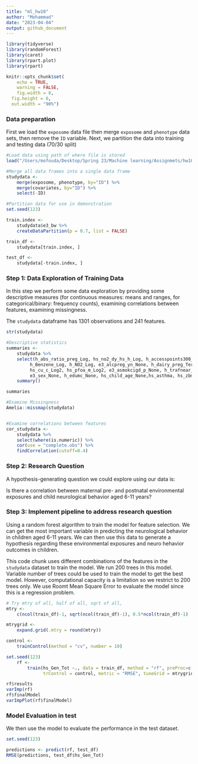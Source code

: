 ```yaml
---
title: "ml_hw10"
author: "Mohammad"
date: "2023-04-04"
output: github_document
---
```

```r
library(tidyverse)
library(randomForest)
library(caret)
library(rpart.plot)
library(rpart)

knitr::opts_chunk$set(
	echo = TRUE,
	warning = FALSE,
	fig.width = 8, 
  fig.height = 6,
  out.width = "90%")
```


### Data preparation

First we load the `exposome` data file then merge `exposome` and `phenotype` data sets, then remove the `ID` variable. Next, we partition the data into training and testing data (70/30 split)

```r
#Load data using path of where file is stored
load("/Users/mofouda/Desktop/Spring 23/Machine learning/Assignmets/hw10/ml_hw10/data/exposome.RData")

#Merge all data frames into a single data frame
studydata <- 
    merge(exposome, phenotype, by="ID") %>% 
    merge(covariates, by="ID") %>% 
    select(-ID)

#Partition data for use in demonstration
set.seed(123)

train.index <- 
    studydata$e3_bw %>% 
    createDataPartition(p = 0.7, list = FALSE)

train_df <- 
    studydata[train.index, ]

test_df <- 
    studydata[-train.index, ]
```

### Step 1: Data Exploration of Training Data

In this step we perform some data exploration by providing some descriptive measures (for continuous measures: means and ranges, for categorical/binary: frequency counts), examining correlations between features, examining missingness.

The `studydata` dataframe has 1301 observations and 241 features.

```r
str(studydata)

#Descriptive statistics
summaries <-
    studydata %>% 
    select(h_abs_ratio_preg_Log, hs_no2_dy_hs_h_Log, h_accesspoints300_preg_Log, hs_walkability_mean_h_None,
         h_Benzene_Log, h_NO2_Log, e3_alcpreg_yn_None, h_dairy_preg_Ter, h_meat_preg_Ter, h_pamod_t3_None,
         hs_cu_c_Log2, hs_pfoa_m_Log2, e3_asmokcigd_p_None, h_trafnear_preg_pow1over3, hs_wgtgain_None,
         e3_sex_None, h_edumc_None, hs_child_age_None,hs_asthma, hs_zbmi_who, hs_Gen_Tot, e3_bw) %>% 
    summary()

summaries

#Examine Missingness
Amelia::missmap(studydata)


#Examine correlations between features
cor_studydata <-
    studydata %>% 
    select(where(is.numeric)) %>% 
    cor(use = "complete.obs") %>% 
    findCorrelation(cutoff=0.4)
```

### Step 2: Research Question

A hypothesis-generating question we could explore using our data is:

Is there a correlation between maternal pre- and postnatal environmental exposures and child neurological behavior aged 6-11 years?

### Step 3: Implement pipeline to address research question

Using a random forest algorithm to train the model for feature selection. We can get the most important variable in predicting the neurological behavior in children aged 6-11 years. We can then use this data to generate a hypothesis regarding these environmental exposures and neuro hehavior outcomes in children. 

This code chunk uses different combinations of the features in the `studydata` dataset to train the model. We run 200 trees in this model. Variable number of trees could be used to train the model to get the best model. However, computational capacity is a limitation so we restrict to 200 trees only. We use Roomt Mean Square Error to evaluate the model since this is a regression problem. 


```r
# Try mtry of all, half of all, sqrt of all, 
mtry <- 
    c(ncol(train_df)-1, sqrt(ncol(train_df)-1), 0.5*ncol(train_df)-1)

mtrygrid <- 
    expand.grid(.mtry = round(mtry))

control <- 
    trainControl(method = "cv", number = 10)

set.seed(123)
    rf <- 
        train(hs_Gen_Tot ~., data = train_df, method = "rf", preProc=c("center", "scale"), 
              trControl = control, metric = "RMSE", tuneGrid = mtrygrid, importance = TRUE, ntree = 200)

rf$results
varImp(rf)
rf$finalModel
varImpPlot(rf$finalModel)
```


### Model Evaluation in test

We then use the model to evaluate the performance in the test dataset. 

```r
set.seed(123)

predictions <- predict(rf, test_df)
RMSE(predictions, test_df$hs_Gen_Tot)
```
